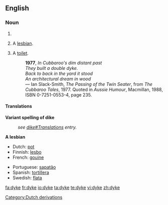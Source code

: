 {{see|dike}}
==English==

===Noun===
{{en-noun}}

# {{alternative spelling of|[[dike]]}}
# {{context|slang|pejorative}} A [[lesbian]].
# {{AU}} {{slang}} A [[toilet]].
#: '''1977''', ''In Cubbaroo's dim distant past <br> They built a double dyke. <br> Back to back in the yard it stood <br> An architectural dream in wood'' <br> &mdash; Ian Slack-Smith, ''The Passing of the Twin Seater'', from ''The Cubbaroo Tales'', 1977.  Quoted in ''Aussie Humour'', Macmillan, 1988, ISBN 0-7251-0553-4, page 235.



====Translations====
'''Variant spelling of dike'''
:''see [[dike#Translations]] entry.''

'''A lesbian'''
{{trans-top|A lesbian}}
*Dutch: [[pot]] {{f}}
*Finnish: [[lesbo]]
*French: [[gouine]] {{f}}
{{trans-mid}}
*Portuguese: [[sapatão]] {{m}}
*Spanish: [[tortillera]] {{f}}
*Swedish: [[flata]] {{c}}
{{trans-bottom}}

[[Category:Dutch derivations]]

[[fa:dyke]]
[[fr:dyke]]
[[io:dyke]]
[[ta:dyke]]
[[te:dyke]]
[[vi:dyke]]
[[zh:dyke]]
